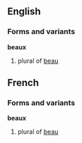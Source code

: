 ==English==
===Forms and variants===
'''beaux'''
#plural of [[beau#English|beau]]

==French==
===Forms and variants===
'''beaux'''
#plural of [[beau#French|beau]]